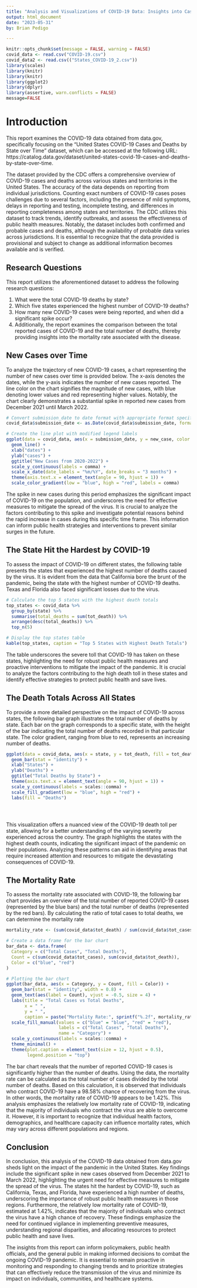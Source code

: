 ```yaml
---
title: "Analysis and Visualizations of COVID-19 Data: Insights into Cases, Deaths, and Mortality Rates in the United States"
output: html_document
date: "2023-05-31"
by: Brian Pedigo

---
```

```r
knitr::opts_chunk$set(message = FALSE, warning = FALSE)
covid_data <- read.csv("COVID-19.csv")
covid_data2 <- read.csv(("States_COVID-19_2.csv"))
library(scales)
library(knitr)
library(knitr)
library(ggplot2)
library(dplyr)
library(assertive, warn.conflicts = FALSE)
message=FALSE

```


# Introduction
This report examines the COVID-19 data obtained from data.gov, specifically focusing on the "United States COVID-19 Cases and Deaths by State over Time" dataset, which can be accessed at the following URL: https://catalog.data.gov/dataset/united-states-covid-19-cases-and-deaths-by-state-over-time.

The dataset provided by the CDC offers a comprehensive overview of COVID-19 cases and deaths across various states and territories in the United States. The accuracy of the data depends on reporting from individual jurisdictions. Counting exact numbers of COVID-19 cases poses challenges due to several factors, including the presence of mild symptoms, delays in reporting and testing, incomplete testing, and differences in reporting completeness among states and territories. The CDC utilizes this dataset to track trends, identify outbreaks, and assess the effectiveness of public health measures. Notably, the dataset includes both confirmed and probable cases and deaths, although the availability of probable data varies across jurisdictions. It is essential to recognize that the data provided is provisional and subject to change as additional information becomes available and is verified.

## Research Questions
This report utilizes the aforementioned dataset to address the following research questions: 

1. What were the total COVID-19 deaths by state?
2. Which five states experienced the highest number of COVID-19 deaths?
3. How many new COVID-19 cases were being reported, and when did a significant spike occur?
4. Additionally, the report examines the comparison between the total reported cases of COVID-19 and the total number of deaths, thereby providing insights into the mortality rate associated with the disease.

## New Cases over Time

To analyze the trajectory of new COVID-19 cases, a chart representing the number of new cases over time is provided below. The x-axis denotes the dates, while the y-axis indicates the number of new cases reported. The line color on the chart signifies the magnitude of new cases, with blue denoting lower values and red representing higher values. Notably, the chart clearly demonstrates a substantial spike in reported new cases from December 2021 until March 2022.


```r
# Convert submission_date to date format with appropriate format specification
covid_data$submission_date <- as.Date(covid_data$submission_date, format = "%m/%d/%Y")

# Create the line plot with modified legend labels
ggplot(data = covid_data, aes(x = submission_date, y = new_case, color = new_case)) +
  geom_line() +
  xlab("dates") +
  ylab("cases") +
  ggtitle("New Cases from 2020-2022") +
  scale_y_continuous(labels = comma) +
  scale_x_date(date_labels = "%m/%Y", date_breaks = "3 months") +
  theme(axis.text.x = element_text(angle = 90, hjust = 1)) +
  scale_color_gradient(low = "blue", high = "red", labels = comma)
```

The spike in new cases during this period emphasizes the significant impact of COVID-19 on the population, and underscores the need for effective measures to mitigate the spread of the virus. It is crucial to analyze the factors contributing to this spike and investigate potential reasons behind the rapid increase in cases during this specific time frame. This information can inform public health strategies and interventions to prevent similar surges in the future.


## The State Hit the Hardest by COVID-19


To assess the impact of COVID-19 on different states, the following table presents the states that experienced the highest number of deaths caused by the virus. It is evident from the data that California bore the brunt of the pandemic, being the state with the highest number of COVID-19 deaths. Texas and Florida also faced significant losses due to the virus.


```r


# Calculate the top 5 states with the highest death totals
top_states <- covid_data %>%
  group_by(state) %>%
  summarise(total_deaths = sum(tot_death)) %>%
  arrange(desc(total_deaths)) %>%
  top_n(5)

# Display the top states table
kable(top_states, caption = "Top 5 States with Highest Death Totals")  

```

The table underscores the severe toll that COVID-19 has taken on these states, highlighting the need for robust public health measures and proactive interventions to mitigate the impact of the pandemic. It is crucial to analyze the factors contributing to the high death toll in these states and identify effective strategies to protect public health and save lives.


## The Death Totals Across All States


To provide a more detailed perspective on the impact of COVID-19 across states, the following bar graph illustrates the total number of deaths by state. Each bar on the graph corresponds to a specific state, with the height of the bar indicating the total number of deaths recorded in that particular state. The color gradient, ranging from blue to red, represents an increasing number of deaths.


```r


ggplot(data = covid_data, aes(x = state, y = tot_death, fill = tot_death)) +
  geom_bar(stat = "identity") +
  xlab("States") +
  ylab("Deaths") +
  ggtitle("Total Deaths by State") +
  theme(axis.text.x = element_text(angle = 90, hjust = 1)) +
  scale_y_continuous(labels = scales::comma) +
  scale_fill_gradient(low = "blue", high = "red") +
  labs(fill = "Deaths")





```

This visualization offers a nuanced view of the COVID-19 death toll per state, allowing for a better understanding of the varying severity experienced across the country. The graph highlights the states with the highest death counts, indicating the significant impact of the pandemic on their populations. Analyzing these patterns can aid in identifying areas that require increased attention and resources to mitigate the devastating consequences of COVID-19.


## The Mortality Rate


To assess the mortality rate associated with COVID-19, the following bar chart provides an overview of the total number of reported COVID-19 cases (represented by the blue bars) and the total number of deaths (represented by the red bars). By calculating the ratio of total cases to total deaths, we can determine the mortality rate


```r
mortality_rate <- (sum(covid_data$tot_death) / sum(covid_data$tot_cases)) * 100

# Create a data frame for the bar chart
bar_data <- data.frame(
  Category = c("Total Cases", "Total Deaths"),
  Count = c(sum(covid_data$tot_cases), sum(covid_data$tot_death)),
  Color = c("blue", "red")
)

# Plotting the bar chart
ggplot(bar_data, aes(x = Category, y = Count, fill = Color)) +
  geom_bar(stat = "identity", width = 0.8) +
  geom_text(aes(label = Count), vjust = -0.5, size = 4) +
  labs(title = "Total Cases vs Total Deaths",
       x = " ",
       y = " ",
       caption = paste("Mortality Rate:", sprintf("%.2f", mortality_rate), "%")) +
  scale_fill_manual(values = c("blue" = "blue", "red" = "red"),
                    labels = c("Total Cases", "Total Deaths"),
                    name = "Category") +
  scale_y_continuous(labels = scales::comma) +
  theme_minimal() +
  theme(plot.caption = element_text(size = 12, hjust = 0.5),
        legend.position = "top")
```

The bar chart reveals that the number of reported COVID-19 cases is significantly higher than the number of deaths. Using the data, the mortality rate can be calculated as the total number of cases divided by the total number of deaths. Based on this calculation, it is observed that individuals who contract COVID-19 have a 98.58% chance of recovering from the virus. In other words, the mortality rate of COVID-19 appears to be 1.42%.
This analysis emphasizes the relatively low mortality rate of COVID-19, indicating that the majority of individuals who contract the virus are able to overcome it. However, it is important to recognize that individual health factors, demographics, and healthcare capacity can influence mortality rates, which may vary across different populations and regions.


## Conclusion

In conclusion, this analysis of the COVID-19 data obtained from data.gov sheds light on the impact of the pandemic in the United States. Key findings include the significant spike in new cases observed from December 2021 to March 2022, highlighting the urgent need for effective measures to mitigate the spread of the virus. The states hit the hardest by COVID-19, such as California, Texas, and Florida, have experienced a high number of deaths, underscoring the importance of robust public health measures in those regions. Furthermore, the relatively low mortality rate of COVID-19, estimated at 1.42%, indicates that the majority of individuals who contract the virus have a high chance of recovery. These findings emphasize the need for continued vigilance in implementing preventive measures, understanding regional disparities, and allocating resources to protect public health and save lives.

The insights from this report can inform policymakers, public health officials, and the general public in making informed decisions to combat the ongoing COVID-19 pandemic. It is essential to remain proactive in monitoring and responding to changing trends and to prioritize strategies that can effectively reduce the transmission of the virus and minimize its impact on individuals, communities, and healthcare systems.







